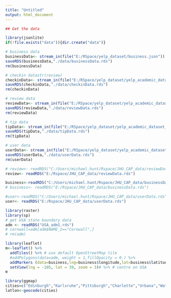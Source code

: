 ```yaml
---
title: "Untitled"
output: html_document
---
```


```r
## Get the data

library(jsonlite)
if(!file.exists("data")){dir.create("data")}

# business data
businessData<- stream_in(file("E:/RSpace/yelp_dataset/business.json"))
saveRDS(businessData,"./data/businessData.rds")
rm(businessData)

# checkin datastr(review)
checkinData<- stream_in(file("E:/RSpace/yelp_dataset/yelp_academic_dataset_checkin.json"))
saveRDS(checkinData,"./data/checkinData.rds")
rm(checkinData)

# review data
reviewData<- stream_in(file("E:/RSpace/yelp_dataset/yelp_academic_dataset_review.json"))
saveRDS(reviewData,"./data/reviewData.rds")
rm(reviewData)

# tip data
tipData<- stream_in(file("E:/RSpace/yelp_dataset/yelp_academic_dataset_tip.json"))
saveRDS(tipData,"./data/tipData.rds")
rm(tipData)

# user data
userData<- stream_in(file("E:/RSpace/yelp_dataset/yelp_academic_dataset_user.json"))
saveRDS(userData,"./data/userData.rds")
rm(userData)
```
```r
# review<- readRDS("C:/Users/michael.hunt/Rspace/JHU_CAP_data/reviewData.rds")
review<- readRDS("E:/Rspace/JHU_CAP_data/reviewData.rds")
```

```r
business<-readRDS("C:/Users/michael.hunt/Rspace/JHU_CAP_data/businessData.rds")
# business<- readRDS("E:/Rspace/JHU_CAP_data/businessData.rds")
```

```r
#user<-readRDS("C:/Users/michael.hunt/Rspace/JHU_CAP_data/userData.rds")
user<- readRDS("E:/Rspace/JHU_CAP_data/userData.rds")
```

```r
library(raster)
library(sp)
# get USA state boundary data
adm <- readRDS("USA_adm1.rds")
# cornwall=adm[adm$NAME_2=="Cornwall",]
# rm(adm)
```
```r
library(leaflet)
m<-leaflet() %>%
  addTiles() %>% # use default OpenStreetMap tile
  #addPolygons(data=adm, weight = 1,fillOpacity = 0.) %>%
  addMarkers (data=business,lng=business$longitude,lat=business$latitude) %>%
  setView(lng = -105, lat = 39, zoom = 3)# %>% # centre on USA
m
```

```r
library(ggmap)
cities=c("Edinburgh","Karlsruhe","Pittsburgh","Charlotte","Urbana","Waterloo","Montreal","Madison","Las Vegas","Phoenix")
latlon<-geocode(cities)
```
